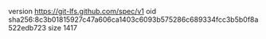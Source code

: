 version https://git-lfs.github.com/spec/v1
oid sha256:8c3b01815927c47a606ca1403c6093b575286c689334fcc3b5b0f8a522edb723
size 1417

